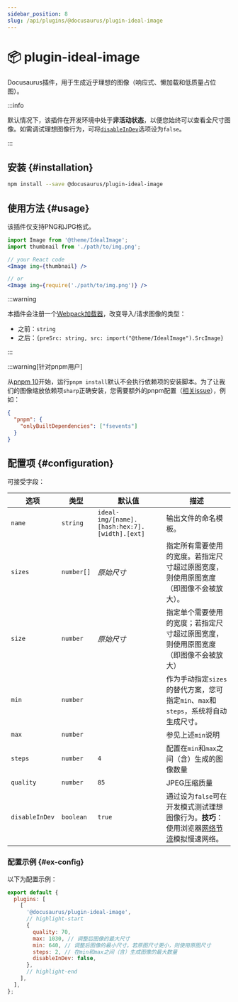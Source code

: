 ```yaml
---
sidebar_position: 8
slug: /api/plugins/@docusaurus/plugin-ideal-image
---
```


# 📦 plugin-ideal-image


Docusaurus插件，用于生成近乎理想的图像（响应式、懒加载和低质量占位图）。

:::info

默认情况下，该插件在开发环境中处于**非活动状态**，以便您始终可以查看全尺寸图像。如需调试理想图像行为，可将[`disableInDev`](#disableInDev)选项设为`false`。

:::

## 安装 {#installation}

```bash npm2yarn
npm install --save @docusaurus/plugin-ideal-image
```

## 使用方法 {#usage}

该插件仅支持PNG和JPG格式。

```jsx
import Image from '@theme/IdealImage';
import thumbnail from './path/to/img.png';

// your React code
<Image img={thumbnail} />

// or
<Image img={require('./path/to/img.png')} />
```

:::warning

本插件会注册一个[Webpack加载器](https://webpack.js.org/loaders/)，改变导入/请求图像的类型：

- 之前：`string`
- 之后：`{preSrc: string, src: import("@theme/IdealImage").SrcImage}`

:::

:::warning[针对pnpm用户]

从[pnpm 10](https://github.com/pnpm/pnpm/releases/tag/v10.0.0)开始，运行`pnpm install`默认不会执行依赖项的安装脚本。为了让我们的图像缩放依赖项`sharp`正确安装，您需要额外的pnpm配置（[相关issue](https://github.com/lovell/sharp/issues/4343)），例如：

```json title="package.json"
{
  "pnpm": {
    "onlyBuiltDependencies": ["fsevents"]
  }
}
```

## 配置项 {#configuration}

可接受字段：

<APITable>

| 选项 | 类型 | 默认值 | 描述 |
| --- | --- | --- | --- |
| `name` | `string` | `ideal-img/[name].[hash:hex:7].[width].[ext]` | 输出文件的命名模板。 |
| `sizes` | `number[]` | _原始尺寸_ | 指定所有需要使用的宽度。若指定尺寸超过原图宽度，则使用原图宽度（即图像不会被放大）。 |
| `size` | `number` | _原始尺寸_ | 指定单个需要使用的宽度；若指定尺寸超过原图宽度，则使用原图宽度（即图像不会被放大） |
| `min` | `number` |  | 作为手动指定`sizes`的替代方案，您可指定`min`、`max`和`steps`，系统将自动生成尺寸。 |
| `max` | `number` |  | 参见上述`min`说明 |
| `steps` | `number` | `4` | 配置在`min`和`max`之间（含）生成的图像数量 |
| `quality` | `number` | `85` | JPEG压缩质量 |
| `disableInDev` | `boolean` | `true` | 通过设为`false`可在开发模式测试理想图像行为。**技巧**：使用浏览器[网络节流](https://www.browserstack.com/guide/how-to-perform-network-throttling-in-chrome)模拟慢速网络。 |

</APITable>

### 配置示例 {#ex-config}

以下为配置示例：

```js title="docusaurus.config.js"
export default {
  plugins: [
    [
      '@docusaurus/plugin-ideal-image',
      // highlight-start
      {
        quality: 70,
        max: 1030, // 调整后图像的最大尺寸
        min: 640, // 调整后图像的最小尺寸。若原图尺寸更小，则使用原图尺寸
        steps: 2, // 在min和max之间（含）生成图像的最大数量
        disableInDev: false,
      },
      // highlight-end
    ],
  ],
};
```